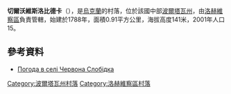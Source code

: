 {{coord|50|20|49|N|33|4|9|E|scale:100000_region:UA|display=title}}

'''切爾沃維斯洛比德卡'''（{{lang-uk|Червона Слобідка}}），是[[烏克蘭|烏克蘭]]的村落，位於該國中部[[波爾塔瓦州|波爾塔瓦州]]，由[[洛赫維察區|洛赫維察區]]負責管轄，始建於1788年，面積0.91平方公里，海拔高度141米，2001年人口15。

==參考資料==
* [http://weather.in.ua/ua/poltavskaja/27961 Погода в селі Червона Слобідка] {{Wayback|url=http://weather.in.ua/ua/poltavskaja/27961 |date=20111219202933 }}

{{DEFAULTSORT:Червона Слобідка}}
[[Category:波爾塔瓦州村落|Category:波爾塔瓦州村落]]
[[Category:洛赫維察區村落|Category:洛赫維察區村落]]


{{Poltava-geo-stub}}